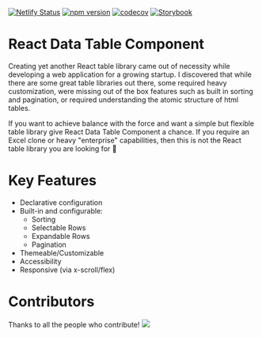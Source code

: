 
<Meta title="Getting Started/Introduction" id="getting-started-intro" />

[![Netlify Status](https://api.netlify.com/api/v1/badges/26e0d16d-a986-46b1-9097-1a76c10d7cad/deploy-status)](https://app.netlify.com/sites/react-data-table-component/deploys) [![npm version](https://badge.fury.io/js/react-data-table-component.svg)](https://badge.fury.io/js/react-data-table-component) [![codecov](https://codecov.io/gh/jbetancur/react-data-table-component/branch/master/graph/badge.svg)](https://codecov.io/gh/jbetancur/react-data-table-component) [![Storybook](https://cdn.jsdelivr.net/gh/storybookjs/brand@master/badge/badge-storybook.svg)](https://jbetancur.github.io/react-data-table-component)


# React Data Table Component

Creating yet another React table library came out of necessity while developing a web application for a growing startup. I discovered that while there are some great table libraries out there, some required heavy customization, were missing out of the box features such as built in sorting and pagination, or required understanding the atomic structure of html tables.

If you want to achieve balance with the force and want a simple but flexible table library give React Data Table Component a chance. If you require an Excel clone or heavy "enterprise" capabilities, then this is not the React table library you are looking for 👋

# Key Features

- Declarative configuration
- Built-in and configurable:
  - Sorting
  - Selectable Rows
  - Expandable Rows
  - Pagination
- Themeable/Customizable
- Accessibility
- Responsive (via x-scroll/flex)

# Contributors

Thanks to all the people who contribute!
<a href="https://github.com/jbetancur/react-data-table-component/graphs/contributors"><img src="https://opencollective.com/react-data-table-component/contributors.svg?width=890" /></a>
